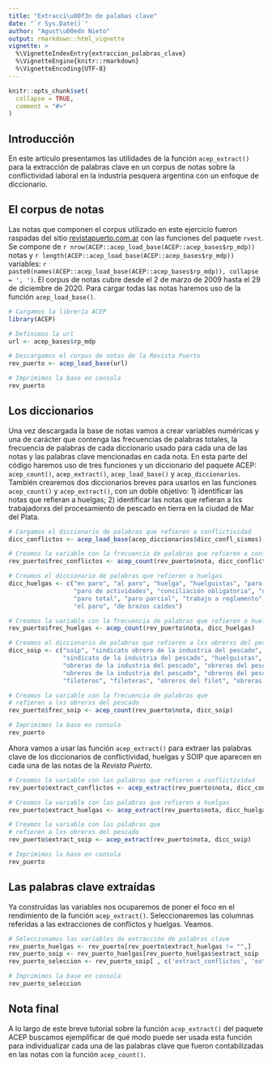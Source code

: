 ```yaml
---
title: "Extracci\u00f3n de palabas clave"
date: "`r Sys.Date()`"
author: "Agust\u00edn Nieto"
output: rmarkdown::html_vignette
vignette: >
  %\VignetteIndexEntry{extraccion_palabras_clave}
  %\VignetteEngine{knitr::rmarkdown}
  %\VignetteEncoding{UTF-8}
---
```

  
```r
knitr::opts_chunk$set(
  collapse = TRUE,
  comment = "#>"
)
```

## Introducción

En este artículo presentamos las utilidades de la función `acep_extract()` para la extracción de palabras clave en un corpus de notas sobre la conflictividad laboral en la industria pesquera argentina con un enfoque de diccionario.

## El corpus de notas

Las notas que componen el corpus utilizado en este ejercicio fueron raspadas del sitio  [revistapuerto.com.ar](https://revistapuerto.com.ar) con las funciones del paquete `rvest`. Se compone de `r nrow(ACEP::acep_load_base(ACEP::acep_bases$rp_mdp))` notas y `r length(ACEP::acep_load_base(ACEP::acep_bases$rp_mdp))` variables: `r paste0(names(ACEP::acep_load_base(ACEP::acep_bases$rp_mdp)), collapse = ', ')`. El corpus de notas cubre desde el 2 de marzo de 2009 hasta el 29 de diciembre de 2020. Para cargar todas las notas haremos uso de la función `acep_load_base()`.

```r
# Cargamos la librería ACEP
library(ACEP)

# Definimos la url
url <- acep_bases$rp_mdp

# Descargamos el corpus de notas de la Revista Puerto
rev_puerto <- acep_load_base(url)

# Imprimimos la base en consola
rev_puerto

```

##  Los diccionarios

Una vez descargada la base de notas vamos a crear variables numéricas y una de carácter que contenga las frecuencias de palabras totales, la frecuencia de palabras de cada diccionario usado para cada una de las notas y las palabras clave mencionadas en cada nota. En esta parte del código haremos uso de tres funciones y un diccionario del paquete ACEP: `acep_count()`, `acep_extract()`, `acep_load_base()` y `acep_diccionarios`. También crearemos dos diccionarios breves para usarlos en las funciones `acep_count()` y `acep_extract()`, con un doble objetivo: 1) identificar las notas que refieran a huelgas; 2) identificar las notas que refieran a lxs trabajadorxs del procesamiento de pescado en tierra en la ciudad de Mar del Plata.

```r
# Cargamos el diccionario de palabras que refieren a conflictividad
dicc_conflictos <- acep_load_base(acep_diccionarios$dicc_confl_sismos)

# Creamos la variable con la frecuencia de palabras que refieren a conflictividad
rev_puerto$frec_conflictos <- acep_count(rev_puerto$nota, dicc_conflictos)

# Creamos el diccionario de palabras que refieren a huelgas
dicc_huelgas <- c("en paro", "al paro", "huelga", "huelguistas", "paro y movil",
                  "paro de actividades", "conciliación obligatoria", "un paro", 
                  "paro total", "paro parcial", "trabajo a reglamento", 
                  "el paro", "de brazos caídos")

# Creamos la variable con la frecuencia de palabras que refieren a huelgas
rev_puerto$frec_huelgas <- acep_count(rev_puerto$nota, dicc_huelgas)

# Creamos el diccionario de palabras que refieren a lxs obrerxs del pescado
dicc_soip <- c("soip", "sindicato obrero de la industria del pescado", 
               "sindicato de la industria del pescado", "huelguistas", 
               "obreras de la industria del pescado", "obreras del pescado",
               "obreros de la industria del pescado", "obreros del pescado",
               "fileteros", "fileteras", "obreros del filet", "obreras del filet")

# Creamos la variable con la frecuencia de palabras que 
# refieren a lxs obrerxs del pescado
rev_puerto$frec_soip <- acep_count(rev_puerto$nota, dicc_soip)

# Imprimimos la base en consola
rev_puerto

```

Ahora vamos a usar las función `acep_extract()` para extraer las palabras clave de los diccionarios de conflictividad, huelgas y SOIP que aparecen en cada una de las notas de la *Revista Puerto*.

```r

# Creamos la variable con las palabras que refieren a conflictividad
rev_puerto$extract_conflictos <- acep_extract(rev_puerto$nota, dicc_conflictos)

# Creamos la variable con las palabras que refieren a huelgas
rev_puerto$extract_huelgas <- acep_extract(rev_puerto$nota, dicc_huelgas)

# Creamos la variable con las palabras que 
# refieren a lxs obrerxs del pescado
rev_puerto$extract_soip <- acep_extract(rev_puerto$nota, dicc_soip)

# Imprimimos la base en consola
rev_puerto

```

## Las palabras clave extraídas

Ya construidas las variables nos ocuparemos de poner el foco en el rendimiento de la función `acep_extract()`. Seleccionaremos las columnas referidas a las extracciones de conflictos y huelgas. Veamos.

```r
# Seleccionamos las variables de extracción de palabras clave
rev_puerto_huelgas <- rev_puerto[rev_puerto$extract_huelgas != "",]
rev_puerto_soip <- rev_puerto_huelgas[rev_puerto_huelgas$extract_soip != "",]
rev_puerto_seleccion <- rev_puerto_soip[ , c('extract_conflictos', 'extract_huelgas', 'extract_soip')]

# Imprimimos la base en consola
rev_puerto_seleccion

```


## Nota final

A lo largo de este breve tutorial sobre la función `acep_extract()` del paquete ACEP buscamos ejemplificar de qué modo puede ser usada esta función para individualizar cada una de las palabras clave que fueron contabilizadas en las notas con la función `acep_count()`.
